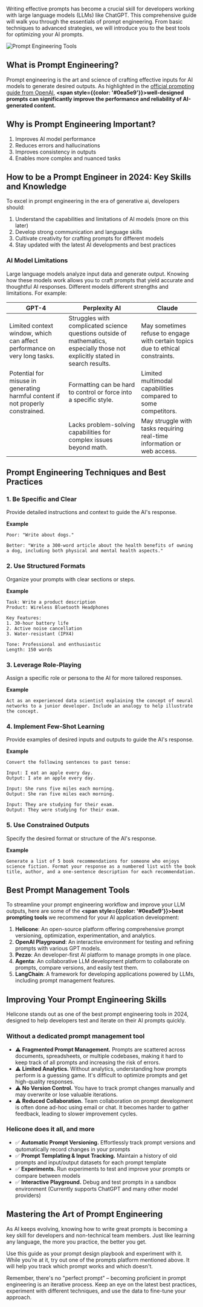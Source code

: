 Writing effective prompts has become a crucial skill for developers working with large language models (LLMs) like ChatGPT. This comprehensive guide will walk you through the essentials of prompt engineering. From basic techniques to advanced strategies, we will introduce you to the best tools for optimizing your AI prompts.

![Prompt Engineering Tools](/static/blog/prompt-engineering-tools/cover.webp)


## What is Prompt Engineering?
Prompt engineering is the art and science of crafting effective inputs for AI models to generate desired outputs. As highlighted in the [official prompting guide from OpenAI](https://platform.openai.com/docs/guides/prompt-engineering), **<span style={{color: '#0ea5e9'}}>well-designed prompts can significantly improve the performance and reliability of AI-generated content.</span>**

## Why is Prompt Engineering Important?
1. Improves AI model performance
2. Reduces errors and hallucinations
3. Improves consistency in outputs
4. Enables more complex and nuanced tasks


## How to be a Prompt Engineer in 2024: Key Skills and Knowledge
To excel in prompt engineering in the era of generative ai, developers should:

1. Understand the capabilities and limitations of AI models (more on this later)
2. Develop strong communication and language skills
3. Cultivate creativity for crafting prompts for different models
4. Stay updated with the latest AI developments and best practices


### AI Model Limitations
Large language models analyze input data and generate output. Knowing how these models work allows you to craft prompts that yield accurate and thoughtful AI responses. Different models different strengths and limitations. For example:

| **GPT-4** | **Perplexity AI** | **Claude** |
| --- | --- | --- |
| Limited context window, which can affect performance on very long tasks. | Struggles with complicated science questions outside of mathematics, especially those not explicitly stated in search results.| May sometimes refuse to engage with certain topics due to ethical constraints.|
| Potential for misuse in generating harmful content if not properly constrained. | Formatting can be hard to control or force into a specific style.| Limited multimodal capabilities compared to some competitors. |
| | Lacks problem-solving capabilities for complex issues beyond math. | May struggle with tasks requiring real-time information or web access. |

## Prompt Engineering Techniques and Best Practices

### 1. Be Specific and Clear
Provide detailed instructions and context to guide the AI's response.

**Example**

```
Poor: "Write about dogs."

Better: "Write a 300-word article about the health benefits of owning a dog, including both physical and mental health aspects."
```


### 2. Use Structured Formats
Organize your prompts with clear sections or steps.

**Example**

```
Task: Write a product description
Product: Wireless Bluetooth Headphones

Key Features:
1. 30-hour battery life
2. Active noise cancellation
3. Water-resistant (IPX4)

Tone: Professional and enthusiastic
Length: 150 words
```


### 3. Leverage Role-Playing
Assign a specific role or persona to the AI for more tailored responses.

**Example**

```
Act as an experienced data scientist explaining the concept of neural networks to a junior developer. Include an analogy to help illustrate the concept.
```


### 4. Implement Few-Shot Learning
Provide examples of desired inputs and outputs to guide the AI's response.

**Example**

```
Convert the following sentences to past tense:

Input: I eat an apple every day.
Output: I ate an apple every day.

Input: She runs five miles each morning.
Output: She ran five miles each morning.

Input: They are studying for their exam.
Output: They were studying for their exam.
```


### 5. Use Constrained Outputs
Specify the desired format or structure of the AI's response.

**Example**

```
Generate a list of 5 book recommendations for someone who enjoys science fiction. Format your response as a numbered list with the book title, author, and a one-sentence description for each recommendation.
```


## Best Prompt Management Tools

To streamline your prompt engineering workflow and improve your LLM outputs, here are some of the **<span style={{color: '#0ea5e9'}}>best prompting tools</span>** we recommend for your AI application development: 

1. **Helicone**: An open-source platform offering comprehensive prompt versioning, optimization, experimentation, and analytics.
2. **OpenAI Playground**: An interactive environment for testing and refining prompts with various GPT models.
3. **Pezzo**: An developer-first AI platform to manage prompts in one place. 
4. **Agenta**: An collaborative LLM development platform to collaborate on prompts, compare versions, and easily test them.
5. **LangChain**: A framework for developing applications powered by LLMs, including prompt management features.


## Improving Your Prompt Engineering Skills
Helicone stands out as one of the best prompt engineering tools in 2024, designed to help developers test and iterate on their AI prompts quickly. 

### Without a dedicated prompt management tool
- ⚠️ **Fragmented Prompt Management.** Prompts are scattered across documents, spreadsheets, or multiple codebases, making it hard to keep track of all prompts and increasing the risk of errors.
- ⚠️ **Limited Analytics.** Without analytics, understanding how prompts perform is a guessing game. It's difficult to optimize prompts and get high-quality responses.
- ⚠️ **No Version Control.** You have to track prompt changes manually and may overwrite or lose valuable iterations. 
- ⚠️ **Reduced Collaboration.** Team collaboration on prompt development is often done ad-hoc using email or chat. It becomes harder to gather feedback, leading to slower improvement cycles.


### Helicone does it all, and more
- ✅ **Automatic Prompt Versioning.** Effortlessly track prompt versions and qutomatically record changes in your prompts
- ✅ **Prompt Templating & Input Tracking.** Maintain a history of old prompts and input/output datasets for each prompt template
- ✅ **Experiments.** Run experiments to test and improve your prompts or compare between models
- ✅ **Interactive Playground.** Debug and test prompts in a sandbox environment (Currently supports ChatGPT and many other model providers)

## Mastering the Art of Prompt Engineering
As AI keeps evolving, knowing how to write great prompts is becoming a key skill for developers and non-technical team members. Just like learning any language, the more you practice, the better you get.

Use this guide as your prompt design playbook and experiment with it. While you’re at it, try out one of the prompts platform mentioned above. It will help you track which prompt works and which doesn't.

Remember, there's no "perfect prompt" – becoming proficient in prompt engineering is an iterative process. Keep an eye on the latest best practices, experiment with different techniques, and use the data to fine-tune your approach.